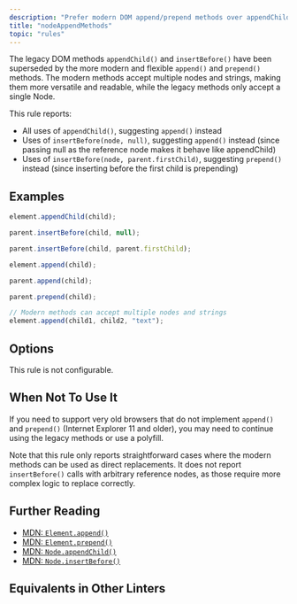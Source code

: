 ```yaml
---
description: "Prefer modern DOM append/prepend methods over appendChild/insertBefore."
title: "nodeAppendMethods"
topic: "rules"
---
```




<RuleSummary plugin="browser" rule="nodeAppendMethods" />

The legacy DOM methods `appendChild()` and `insertBefore()` have been superseded by the more modern and flexible `append()` and `prepend()` methods.
The modern methods accept multiple nodes and strings, making them more versatile and readable, while the legacy methods only accept a single Node.

This rule reports:

- All uses of `appendChild()`, suggesting `append()` instead
- Uses of `insertBefore(node, null)`, suggesting `append()` instead (since passing null as the reference node makes it behave like appendChild)
- Uses of `insertBefore(node, parent.firstChild)`, suggesting `prepend()` instead (since inserting before the first child is prepending)

## Examples

<Tabs>
<TabItem label="❌ Incorrect">

```js
element.appendChild(child);
```

```js
parent.insertBefore(child, null);
```

```js
parent.insertBefore(child, parent.firstChild);
```

</TabItem>
<TabItem label="✅ Correct">

```js
element.append(child);
```

```js
parent.append(child);
```

```js
parent.prepend(child);
```

```js
// Modern methods can accept multiple nodes and strings
element.append(child1, child2, "text");
```

</TabItem>
</Tabs>

## Options

This rule is not configurable.

## When Not To Use It

If you need to support very old browsers that do not implement `append()` and `prepend()` (Internet Explorer 11 and older), you may need to continue using the legacy methods or use a polyfill.

Note that this rule only reports straightforward cases where the modern methods can be used as direct replacements.
It does not report `insertBefore()` calls with arbitrary reference nodes, as those require more complex logic to replace correctly.

## Further Reading

- [MDN: `Element.append()`](https://developer.mozilla.org/en-US/docs/Web/API/Element/append)
- [MDN: `Element.prepend()`](https://developer.mozilla.org/en-US/docs/Web/API/Element/prepend)
- [MDN: `Node.appendChild()`](https://developer.mozilla.org/en-US/docs/Web/API/Node/appendChild)
- [MDN: `Node.insertBefore()`](https://developer.mozilla.org/en-US/docs/Web/API/Node/insertBefore)

## Equivalents in Other Linters

<RuleEquivalents pluginId="browser" ruleId="nodeAppendMethods" />
